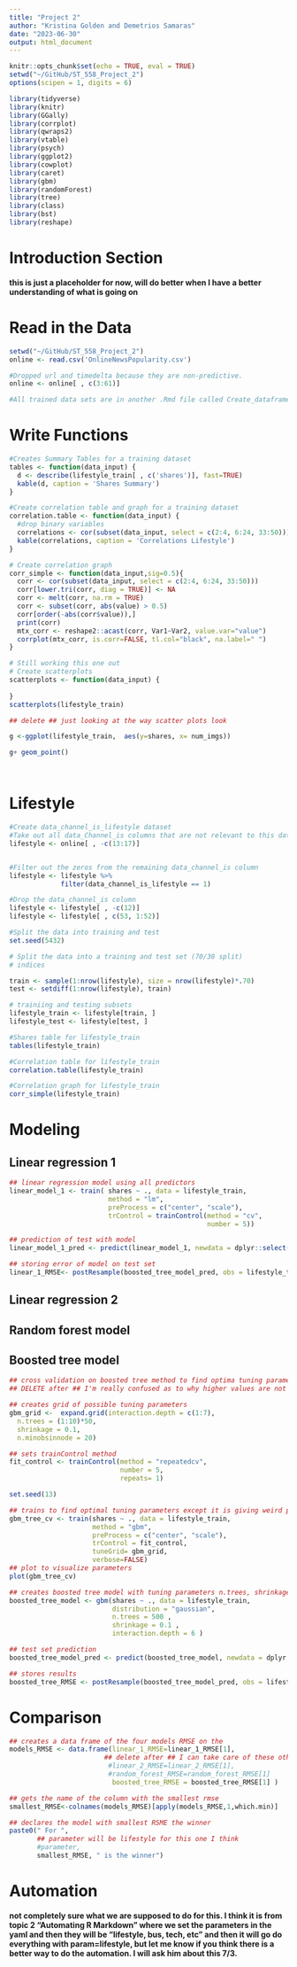 ```yaml
---
title: "Project 2"
author: "Kristina Golden and Demetrios Samaras"
date: "2023-06-30"
output: html_document
---
```


```r
knitr::opts_chunk$set(echo = TRUE, eval = TRUE)
setwd("~/GitHub/ST_558_Project_2")
options(scipen = 1, digits = 6)
```

```r
library(tidyverse)
library(knitr)
library(GGally)
library(corrplot)
library(qwraps2)
library(vtable)
library(psych)
library(ggplot2)
library(cowplot)
library(caret)
library(gbm)
library(randomForest)
library(tree)
library(class)
library(bst)
library(reshape)
```

# Introduction Section  

**this is just a placeholder for now, will do better when I have a better understanding of what is going on** 




# Read in the Data
```r
setwd("~/GitHub/ST_558_Project_2")
online <- read.csv('OnlineNewsPopularity.csv')

#Dropped url and timedelta because they are non-predictive. 
online <- online[ , c(3:61)]

#All trained data sets are in another .Rmd file called Create_dataframes_use_later. These can be copy and pasted when they are necessary
```  

# Write Functions
```r
#Creates Summary Tables for a training dataset
tables <- function(data_input) {
  d <- describe(lifestyle_train[ , c('shares')], fast=TRUE)
  kable(d, caption = 'Shares Summary')
}
```

```r
#Create correlation table and graph for a training dataset
correlation.table <- function(data_input) {
  #drop binary variables
  correlations <- cor(subset(data_input, select = c(2:4, 6:24, 33:50)))
  kable(correlations, caption = 'Correlations Lifestyle')
}
```

```r
# Create correlation graph
corr_simple <- function(data_input,sig=0.5){
  corr <- cor(subset(data_input, select = c(2:4, 6:24, 33:50)))
  corr[lower.tri(corr, diag = TRUE)] <- NA
  corr <- melt(corr, na.rm = TRUE)
  corr <- subset(corr, abs(value) > 0.5)
  corr[order(-abs(corr$value)),]
  print(corr)
  mtx_corr <- reshape2::acast(corr, Var1~Var2, value.var="value")
  corrplot(mtx_corr, is.corr=FALSE, tl.col="black", na.label=" ")
}
```

```r
# Still working this one out
# Create scatterplots
scatterplots <- function(data_input) {
  
}
scatterplots(lifestyle_train)
```

```r
## delete ## just looking at the way scatter plots look 

g <-ggplot(lifestyle_train,  aes(y=shares, x= num_imgs))

g+ geom_point()




```


# Lifestyle


```r
#Create data_channel_is_lifestyle dataset
#Take out all data_Channel_is columns that are not relevant to this data set
lifestyle <- online[ , -c(13:17)] 


#Filter out the zeros from the remaining data_channel_is column
lifestyle <- lifestyle %>%
             filter(data_channel_is_lifestyle == 1)

#Drop the data_channel_is column
lifestyle <- lifestyle[ , -c(12)] 
lifestyle <- lifestyle[ , c(53, 1:52)]

#Split the data into training and test
set.seed(5432)

# Split the data into a training and test set (70/30 split)
# indices

train <- sample(1:nrow(lifestyle), size = nrow(lifestyle)*.70)
test <- setdiff(1:nrow(lifestyle), train)

# trainiing and testing subsets
lifestyle_train <- lifestyle[train, ]
lifestyle_test <- lifestyle[test, ]

```  

```r
#Shares table for lifestyle_train
tables(lifestyle_train)
```

```r
#Correlation table for lifestyle_train
correlation.table(lifestyle_train)
```

```r
#Correlation graph for lifestyle_train
corr_simple(lifestyle_train)
```



# Modeling

## Linear regression 1 

```r
## linear regression model using all predictors 
linear_model_1 <- train( shares ~ ., data = lifestyle_train,
                         method = "lm",
                         preProcess = c("center", "scale"),
                         trControl = trainControl(method = "cv", 
                                                  number = 5))

## prediction of test with model 
linear_model_1_pred <- predict(linear_model_1, newdata = dplyr::select(lifestyle_test, -shares))

## storing error of model on test set 
linear_1_RMSE<- postResample(boosted_tree_model_pred, obs = lifestyle_test$shares)

```



## Linear regression 2 


## Random forest model 


## Boosted tree model 

```r

## cross validation on boosted tree method to find optima tuning parameters 
## DELETE after ## I'm really confused as to why higher values are not giving better rsme for tuning I'm going to go to office hours 7/3 to try to figure out. will use random parameters for now  ## 

## creates grid of possible tuning parameters 
gbm_grid <-  expand.grid(interaction.depth = c(1:7), 
  n.trees = (1:10)*50, 
  shrinkage = 0.1,
  n.minobsinnode = 20)

## sets trainControl method 
fit_control <- trainControl(method = "repeatedcv",
                            number = 5,
                            repeats= 1)

set.seed(13)

## trains to find optimal tuning parameters except it is giving weird parameters 
gbm_tree_cv <- train(shares ~ ., data = lifestyle_train,
                     method = "gbm",
                     preProcess = c("center", "scale"),
                     trControl = fit_control,
                     tuneGrid= gbm_grid,
                     verbose=FALSE)
## plot to visualize parameters 
plot(gbm_tree_cv)

```

```r
## creates boosted tree model with tuning parameters n.trees, shrinkage, interaction.depth from CV 
boosted_tree_model <- gbm(shares ~ ., data = lifestyle_train, 
                          distribution = "gaussian", 
                          n.trees = 500 ,
                          shrinkage = 0.1 , 
                          interaction.depth = 6 )

## test set prediction
boosted_tree_model_pred <- predict(boosted_tree_model, newdata = dplyr::select(lifestyle_test, -shares), n.trees = 500)

## stores results 
boosted_tree_RMSE <- postResample(boosted_tree_model_pred, obs = lifestyle_test$shares)

```


# Comparison 


```r
## creates a data frame of the four models RMSE on the 
models_RMSE <- data.frame(linear_1_RMSE=linear_1_RMSE[1],
                        ## delete after ## I can take care of these other two if you want since you did so much of the data stuff just let me know ##
                         #linear_2_RMSE=linear_2_RMSE[1], 
                         #random_forest_RMSE=random_forest_RMSE[1]
                          boosted_tree_RMSE = boosted_tree_RMSE[1] )

## gets the name of the column with the smallest rmse 
smallest_RMSE<-colnames(models_RMSE)[apply(models_RMSE,1,which.min)]

## declares the model with smallest RSME the winner 
paste0(" For ", 
       ## parameter will be lifestyle for this one I think
       #parameter, 
       smallest_RMSE, " is the winner")

```




# Automation 

**not completely sure what we are supposed to do for this. I think it is from topic 2 "Automating R Markdown" where we set the parameters in the yaml and then they will be "lifestyle, bus, tech, etc" and then it will go do everything with param=lifestyle,  but let me know if you think there is a better way to do the automation. I will ask him about this 7/3. **



